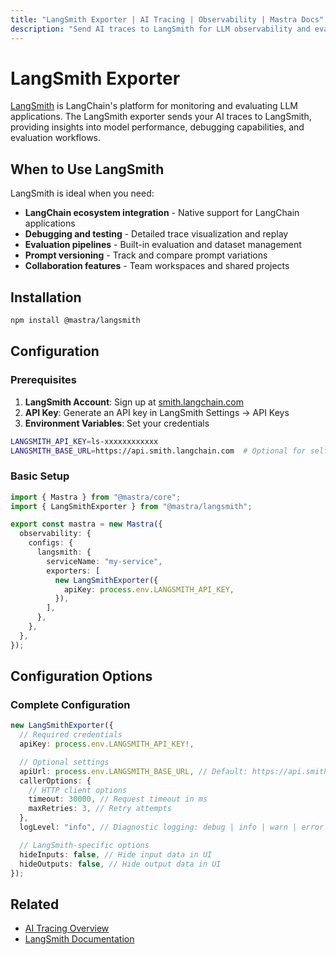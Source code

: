 ```yaml
---
title: "LangSmith Exporter | AI Tracing | Observability | Mastra Docs"
description: "Send AI traces to LangSmith for LLM observability and evaluation"
---
```


# LangSmith Exporter

[LangSmith](https://smith.langchain.com/) is LangChain's platform for monitoring and evaluating LLM applications. The LangSmith exporter sends your AI traces to LangSmith, providing insights into model performance, debugging capabilities, and evaluation workflows.

## When to Use LangSmith

LangSmith is ideal when you need:

- **LangChain ecosystem integration** - Native support for LangChain applications
- **Debugging and testing** - Detailed trace visualization and replay
- **Evaluation pipelines** - Built-in evaluation and dataset management
- **Prompt versioning** - Track and compare prompt variations
- **Collaboration features** - Team workspaces and shared projects

## Installation

```bash npm2yarn
npm install @mastra/langsmith
```

## Configuration

### Prerequisites

1. **LangSmith Account**: Sign up at [smith.langchain.com](https://smith.langchain.com)
2. **API Key**: Generate an API key in LangSmith Settings → API Keys
3. **Environment Variables**: Set your credentials

```bash title=".env"
LANGSMITH_API_KEY=ls-xxxxxxxxxxxx
LANGSMITH_BASE_URL=https://api.smith.langchain.com  # Optional for self-hosted
```

### Basic Setup

```typescript title="src/mastra/index.ts"
import { Mastra } from "@mastra/core";
import { LangSmithExporter } from "@mastra/langsmith";

export const mastra = new Mastra({
  observability: {
    configs: {
      langsmith: {
        serviceName: "my-service",
        exporters: [
          new LangSmithExporter({
            apiKey: process.env.LANGSMITH_API_KEY,
          }),
        ],
      },
    },
  },
});
```

## Configuration Options

### Complete Configuration

```typescript
new LangSmithExporter({
  // Required credentials
  apiKey: process.env.LANGSMITH_API_KEY!,

  // Optional settings
  apiUrl: process.env.LANGSMITH_BASE_URL, // Default: https://api.smith.langchain.com
  callerOptions: {
    // HTTP client options
    timeout: 30000, // Request timeout in ms
    maxRetries: 3, // Retry attempts
  },
  logLevel: "info", // Diagnostic logging: debug | info | warn | error

  // LangSmith-specific options
  hideInputs: false, // Hide input data in UI
  hideOutputs: false, // Hide output data in UI
});
```

## Related

- [AI Tracing Overview](/docs/observability/ai-tracing/overview)
- [LangSmith Documentation](https://docs.smith.langchain.com/)
